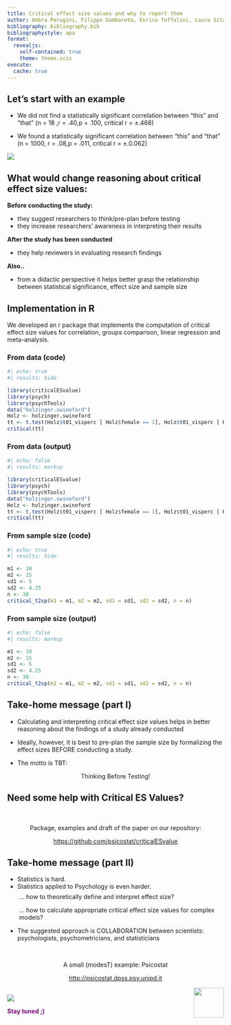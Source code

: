 ```yaml
---
title: Critical effect size values and why to report them
author: Ambra Perugini, Filippo Gambarota, Enrico Toffalini, Laura Sità, Daniël Lakens, Massimiliano Pastore, Livio Finos, Psicostat, Gianmarco Altoè
bibliography: bibliography.bib
bibliographystyle: apa
format:
  revealjs: 
    self-contained: true
    theme: theme.scss
execute: 
  cache: true
---
```


## Let's start with an example {.smaller}

-   We did not find a statistically significant correlation between “this” and “that” (n = 18 ,r = .40,p = .100, critical r = ±.468)

-   We found a statistically significant correlation between “this” and “that” (n = 1000, r = .08,p = .011, critical r = ±.0.062)

![](img/pparty.png)

## What would change reasoning about critical effect size values: {.smaller}

**Before conducting the study:**

-   they suggest researchers to think/pre-plan before testing
-   they increase researchers’ awareness in interpreting their results

**After the study has been conducted**

-   they help reviewers in evaluating research findings

**Also..** 

-   from a didactic perspective it helps better grasp the relationship between statistical significance, effect size and sample size


## Implementation in R {.scrollable}

We developed an r package that implements the computation of critical effect size values for correlation, groups comparison, linear regression and meta-analysis.

::: panel-tabset
### From data (code)

```r
#| echo: true
#| results: hide

library(criticalESvalue)
library(psych)
library(psychTools)
data("holzinger.swineford")
Holz <- holzinger.swineford
tt <- t.test(Holz$t01_visperc [ Holz$female == 1], Holz$t01_visperc [ Holz$female == 2])
critical(tt)
```

### From data (output)

```r
#| echo: false
#| results: markup

library(criticalESvalue)
library(psych)
library(psychTools)
data("holzinger.swineford")
Holz <- holzinger.swineford
tt <- t.test(Holz$t01_visperc [ Holz$female == 1], Holz$t01_visperc [ Holz$female == 2])
critical(tt)
```

### From sample size (code)

```r
#| echo: true
#| results: hide

m1 <- 10
m2 <- 15
sd1 <- 5
sd2 <- 4.25
n <- 30
critical_t2sp(m1 = m1, m2 = m2, sd1 = sd1, sd2 = sd2, n = n)
```

### From sample size (output)

```r
#| echo: false
#| results: markup

m1 <- 10
m2 <- 15
sd1 <- 5
sd2 <- 4.25
n <- 30
critical_t2sp(m1 = m1, m2 = m2, sd1 = sd1, sd2 = sd2, n = n)
```
:::

## Take-home message (part I)

-   Calculating and interpreting critical effect size values helps in better reasoning about the findings of a study already conducted

-   Ideally, however, it is best to pre-plan the sample size by formalizing the effect sizes BEFORE conducting a study.

-   The motto is TBT:

::: {style="text-align: center;"}
Thinking Before Testing!
:::

## Need some help with Critical ES Values?

\ 

::: {style="text-align: center;"}
Package, examples and draft of the paper on our repository:

[https://github.com/psicostat/criticalESvalue](https://github.com/psicostat/criticalESvalue){preview-link="true" style="text-align: center"}
:::



## Take-home message (part II) {.smaller}

-   Statistics is hard.
-   Statistics applied to Psychology is even harder.

::: {style="text-align: left; margin-left: 2em; margin-top: -.5em"}
... how to theoretically define and interpret effect size?

... how to calculate appropriate critical effect size values for complex models?

:::


-   The suggested approach is COLLABORATION between scientists: psychologists, psychometricians, and statisticians

\



::: {style="text-align: center;"}
A small (modesT) example: Psicostat

[http://psicostat.dpss.psy.unipd.it](http://psicostat.dpss.psy.unipd.it){preview-link="true" style="text-align: center"}
:::

<img src="img/logo_psicostat.png" style="width: 70px; float: right;"/>


##  {background-color="#d9d2e9"}

![](img/tyou.png)

[**Stay tuned ;)**]{style="color:purple;"}

<!-- ## References {background-color="#d9d2e9"} -->

<!-- ::: {#refs} -->
<!-- ::: -->
